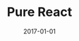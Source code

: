 ---
slug: purereact
date: 2017-01-01
title: 'Pure React'
description: 'Lorem ipsum dolor sit amet, consectetur adipiscing elit. Sed molestie leo ut sodales porta. Vivamus pharetra risus ac fermentum faucibus. Nam in sodales ex.'
published: true
banner: ./thumb@2x.png
categories: ['illustration']
---